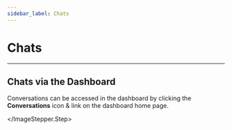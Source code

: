 ```yaml
---
sidebar_label: Chats
---
```


# Chats

---


<Conversations />

## Chats via the Dashboard

<ImageStepper>
  <ImageStepper.Step
    title="Open Chat Link"
    imgSrc="/img/docs/dashboard/conversations/conversations-button.png"
    imgCaption="Select the Conversations link from the home page"
  >

Conversations can be accessed in the dashboard by clicking the **Conversations** icon &amp; link
on the dashboard home page.

  </ImageStepper.Step>
</ImageStepper>

